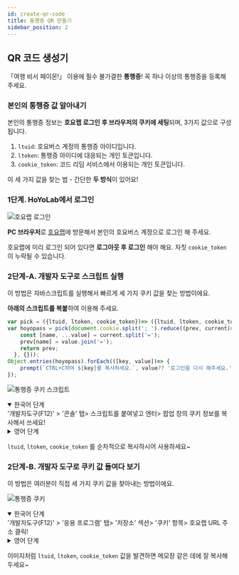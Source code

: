 ```yaml
---
id: create-qr-code
title: 통행증 QR 만들기
sidebar_position: 2
---
```



## QR 코드 생성기

<CreateQrCode />


「여행 비서 페이몬!」 이용에 필수 불가결한 **통행증**! 꼭 하나 이상의 통행증을 등록해 주세요.

### 본인의 통행증 값 알아내기

본인의 통행증 정보는 **호요랩 로그인 후 브라우저의 쿠키에 세팅**되며, 3가지 값으로 구성됩니다.

1. `ltuid`: 호요버스 계정의 통행증 아이디입니다.
2. `ltoken`: 통행증 아이디에 대응되는 개인 토큰입니다.
3. `cookie_token`: 코드 리딤 서비스에서 이용되는 개인 토큰입니다. 



이 세 가지 값을 찾는 법 - 간단한 **두 방식**이 있어요!

### **1단계. HoYoLab에서 로그인**

![호요랩 로그인](resources\hoyopass_login.png)

**PC 브라우저**로 [호요랩](https://www.hoyolab.com/home)에 방문해서 본인의 호요버스 계정으로 로그인 해 주세요.

호요랩에 미리 로그인 되어 있다면 **로그아웃 후 로그인** 해야 해요.  자칫 `cookie_token`이 누락될 수 있습니다.

### 2단계-A. 개발자 도구로 스크립트 실행

이 방법은 자바스크립트를 실행해서 빠르게 세 가지 쿠키 값을 찾는 방법이에요.

**아래의 스크립트를 복붙**하여 이용해 주세요.

```javascript
var pick = ({ltuid, ltoken, cookie_token})=> ({ltuid, ltoken, cookie_token});
var hoyopass = pick(document.cookie.split('; ').reduce((prev, current)=> {
    const [name, ...value] = current.split('=');
    prev[name] = value.join('=');
    return prev;
  }, {}));
Object.entries(hoyopass).forEach(([key, value])=> {
    prompt(`CTRL+C하여 ${key}를 복사하세요.`, value?? '로그인을 다시 해주세요.');
});
```

![통행증 쿠키 스크립트](resources\hoyopass_cookies_script.png)

<details open>
  <summary>한국어 단계</summary>
   '개발자도구(F12)' > '콘솔' 탭>  스크립트를 붙여넣고 엔터> 팝업 창의 쿠키 정보를 복사해서 쓰세요!
</details>

<details>
  <summary>영어 단계</summary>
   'DevTools(F12)'> 'Console' 탭>  스크립트를 붙여넣고 엔터> 팝업 창의 쿠키 정보를 복사해서 쓰세요!
</details>

`ltuid`, `ltoken`, `cookie_token` 를 순차적으로 복사하시어 사용하세요~

### 2단계-B. 개발자 도구로 쿠키 값 들여다 보기

이 방법은 여러분이 직접 세 가지 쿠키 값을 찾아내는 방법이에요.

![통행증 쿠키](resources\hoyopass_cookies.png)


<details open>
  <summary>한국어 단계</summary>
   '개발자도구(F12)' > '응용 프로그램' 탭> '저장소' 섹션> '쿠키' 항목> 호요랩 URL 주소 클릭!
</details>

<details>
  <summary>영어 단계</summary>
  'DevTools(F12)'> 'Application' 탭> 'Storage' 섹션> 'Cookies' 항목> 호요랩 URL 주소 클릭!
</details>

이미지처럼 `ltuid`, `ltoken`, `cookie_token` 값을 발견하면 메모장 같은 데에 잘 복사해 두세요~
